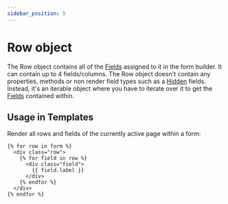 ```yaml
---
sidebar_position: 5
---
```


# Row object

The Row object contains all of the [Fields](./field.mdx) assigned to it in the form builder. It can contain up to 4 fields/columns. The Row object doesn't contain any properties, methods or non render field types such as a [Hidden](../../forms/fields.mdx#hidden) fields. Instead, it's an iterable object where you have to iterate over it to get the [Fields](./field.mdx) contained within.

## Usage in Templates

Render all rows and fields of the currently active page within a form:

```twig
{% for row in form %}
  <div class="row">
    {% for field in row %}
      <div class="field">
        {{ field.label }}
      </div>
    {% endfor %}
  </div>
{% endfor %}
```
